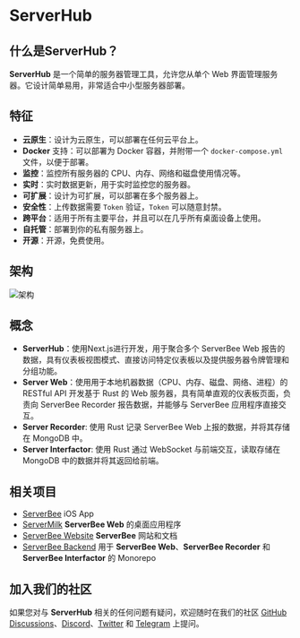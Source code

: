 # ServerHub

## 什么是ServerHub？
**ServerHub** 是一个简单的服务器管理工具，允许您从单个 Web 界面管理服务器。它设计简单易用，非常适合中小型服务器部署。

## 特征
- **云原生**：设计为云原生，可以部署在任何云平台上。
- **Docker** 支持：可以部署为 Docker 容器，并附带一个 `docker-compose.yml` 文件，以便于部署。
- **监控**：监控所有服务器的 CPU、内存、网络和磁盘使用情况等。
- **实时**：实时数据更新，用于实时监控您的服务器。
- **可扩展**：设计为可扩展，可以部署在多个服务器上。
- **安全性**：上传数据需要 `Token` 验证，`Token` 可以随意封禁。
- **跨平台**：适用于所有主要平台，并且可以在几乎所有桌面设备上使用。
- **自托管**：部署到你的私有服务器上。
- **开源**：开源，免费使用。

## 架构
<Image src="/architecture.png" alt="架构" width={1000} height={1000} />

## 概念
- **ServerHub**：使用Next.js进行开发，用于聚合多个 ServerBee Web 报告的数据，具有仪表板视图模式、直接访问特定仪表板以及提供服务器令牌管理和分组功能。
- **Server Web**：使用用于本地机器数据（CPU、内存、磁盘、网络、进程）的 RESTful API 开发基于 Rust 的 Web 服务器，具有简单直观的仪表板页面，负责向 ServerBee Recorder 报告数据，并能够与 ServerBee 应用程序直接交互。
- **Server Recorder**: 使用 Rust 记录 ServerBee Web 上报的数据，并将其存储在 MongoDB 中。
- **Server Interfactor**: 使用 Rust 通过 WebSocket 与前端交互，读取存储在 MongoDB 中的数据并将其返回给前端。

## 相关项目
- [ServerBee](https://apps.apple.com/us/app/serverbee/id6443553714) iOS App
- [ServerMilk](https://github.com/ZingerLittleBee/ServerMilk) **ServerBee Web** 的桌面应用程序
- [ServerBee Website](https://github.com/ZingerLittleBee/serverbee-website) **ServerBee** 网站和文档
- [ServerBee Backend](https://github.com/ZingerLittleBee/server_bee-backend) 用于 **ServerBee Web**、**ServerBee Recorder** 和 **ServerBee Interfactor** 的 Monorepo

## 加入我们的社区
如果您对与 **ServerHub** 相关的任何问题有疑问，欢迎随时在我们的社区 [GitHub Discussions](https://github.com/ZingerLittleBee/server_bee-backend/discussions)、[Discord](https://discord.gg/AM3rC32CC8)、[Twitter](https://twitter.com/zinger_bee) 和 [Telegram](https://t.me/serverbee) 上提问。
